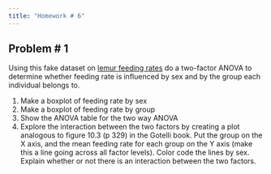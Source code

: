 ```yaml
---
title: "Homework # 6"
---
```


## Problem # 1

Using this fake dataset on [lemur feeding rates](http://hompal-stats.wabarr.com/datasets/lemurfeeding.txt) do a two-factor ANOVA to determine whether feeding rate is influenced by sex and by the group each individual belongs to. 

1.  Make a boxplot of feeding rate by sex
2.  Make a boxplot of feeding rate by group
3.  Show the ANOVA table for the two way ANOVA
4.  Explore the interaction between the two factors by creating a plot analogous to figure 10.3 (p 329) in the Gotelli book. Put the group on the X axis, and the mean feeding rate for each group on the Y axis (make this a line going across all factor levels). Color code the lines by sex. Explain whether or not there is an interaction between the two factors.  